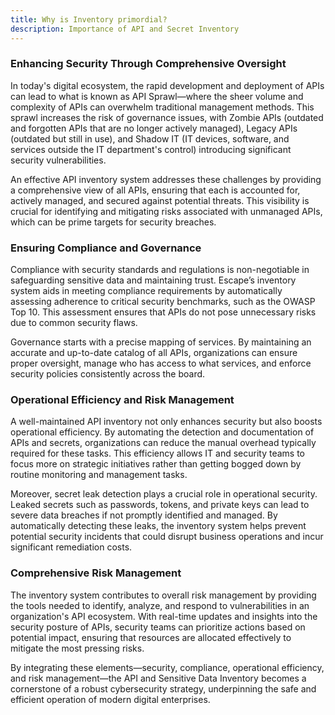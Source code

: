 ```yaml
---
title: Why is Inventory primordial?
description: Importance of API and Secret Inventory
---
```


### Enhancing Security Through Comprehensive Oversight

In today's digital ecosystem, the rapid development and deployment of APIs can lead to what is known as API Sprawl—where the sheer volume and complexity of APIs can overwhelm traditional management methods. This sprawl increases the risk of governance issues, with Zombie APIs (outdated and forgotten APIs that are no longer actively managed), Legacy APIs (outdated but still in use), and Shadow IT (IT devices, software, and services outside the IT department's control) introducing significant security vulnerabilities.

An effective API inventory system addresses these challenges by providing a comprehensive view of all APIs, ensuring that each is accounted for, actively managed, and secured against potential threats. This visibility is crucial for identifying and mitigating risks associated with unmanaged APIs, which can be prime targets for security breaches.

### Ensuring Compliance and Governance

Compliance with security standards and regulations is non-negotiable in safeguarding sensitive data and maintaining trust. Escape’s inventory system aids in meeting compliance requirements by automatically assessing adherence to critical security benchmarks, such as the OWASP Top 10. This assessment ensures that APIs do not pose unnecessary risks due to common security flaws.

Governance starts with a precise mapping of services. By maintaining an accurate and up-to-date catalog of all APIs, organizations can ensure proper oversight, manage who has access to what services, and enforce security policies consistently across the board.

### Operational Efficiency and Risk Management

A well-maintained API inventory not only enhances security but also boosts operational efficiency. By automating the detection and documentation of APIs and secrets, organizations can reduce the manual overhead typically required for these tasks. This efficiency allows IT and security teams to focus more on strategic initiatives rather than getting bogged down by routine monitoring and management tasks.

Moreover, secret leak detection plays a crucial role in operational security. Leaked secrets such as passwords, tokens, and private keys can lead to severe data breaches if not promptly identified and managed. By automatically detecting these leaks, the inventory system helps prevent potential security incidents that could disrupt business operations and incur significant remediation costs.

### Comprehensive Risk Management

The inventory system contributes to overall risk management by providing the tools needed to identify, analyze, and respond to vulnerabilities in an organization's API ecosystem. With real-time updates and insights into the security posture of APIs, security teams can prioritize actions based on potential impact, ensuring that resources are allocated effectively to mitigate the most pressing risks.

By integrating these elements—security, compliance, operational efficiency, and risk management—the API and Sensitive Data Inventory becomes a cornerstone of a robust cybersecurity strategy, underpinning the safe and efficient operation of modern digital enterprises.
